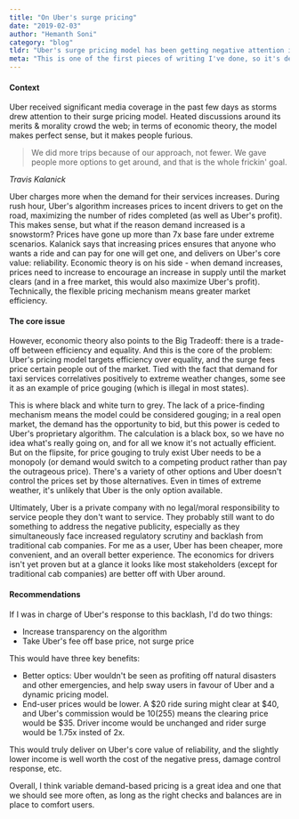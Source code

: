 ```yaml
---
title: "On Uber's surge pricing"
date: "2019-02-03"
author: "Hemanth Soni"
category: "blog"
tldr: "Uber's surge pricing model has been getting negative attention in the press. It makes sense but prioritizes efficiency over equality. Uber can keep the economic-incentive benefits of the model alive while addressing criticism by calculating their split only on base fares."
meta: "This is one of the first pieces of writing I've done, so it's definitely a bit rough around the edges. Moving forward, I'd like to focus more on evergreen content than point-in-time commentary."
---
```


#### Context

Uber received significant media coverage in the past few days as storms drew attention to their surge pricing model. Heated discussions around its merits & morality crowd the web; in terms of economic theory, the model makes perfect sense, but it makes people furious.

> We did more trips because of our approach, not fewer. We gave people more options to get around, and that is the whole frickin' goal.

*Travis Kalanick*

Uber charges more when the demand for their services increases. During rush hour, Uber's algorithm increases prices to incent drivers to get on the road, maximizing the number of rides completed (as well as Uber's profit). This makes sense, but what if the reason demand increased is a snowstorm? Prices have gone up more than 7x base fare under extreme scenarios. Kalanick says that increasing prices ensures that anyone who wants a ride and can pay for one will get one, and delivers on Uber's core value: reliability. Economic theory is on his side - when demand increases, prices need to increase to encourage an increase in supply until the market clears (and in a free market, this would also maximize Uber's profit). Technically, the flexible pricing mechanism means greater market efficiency.

#### The core issue

However, economic theory also points to the Big Tradeoff: there is a trade-off between efficiency and equality. And this is the core of the problem: Uber's pricing model targets efficiency over equality, and the surge fees price certain people out of the market. Tied with the fact that demand for taxi services correlatives positively to extreme weather changes, some see it as an example of price gouging (which is illegal in most states).

This is where black and white turn to grey. The lack of a price-finding mechanism means the model could be considered gouging; in a real open market, the demand has the opportunity to bid, but this power is ceded to Uber's proprietary algorithm. The calculation is a black box, so we have no idea what's really going on, and for all we know it's not actually efficient. But on the flipsite, for price gouging to truly exist Uber needs to be a monopoly (or demand would switch to a competing product rather than pay the outrageous price). There's a variety of other options and Uber doesn't control the prices set by those alternatives. Even in times of extreme weather, it's unlikely that Uber is the only option available.

Ultimately, Uber is a private company with no legal/moral responsibility to service people they don't want to service. They probably still want to do something to address the negative publicity, especially as they simultaneously face increased regulatory scrutiny and backlash from traditional cab companies. For me as a user, Uber has been cheaper, more convenient, and an overall better experience. The economics for drivers isn't yet proven but at a glance it looks like most stakeholders (except for traditional cab companies) are better off with Uber around.

#### Recommendations

If I was in charge of Uber's response to this backlash, I'd do two things:
- Increase transparency on the algorithm
- Take Uber's fee off base price, not surge price

This would have three key benefits:
- Better optics: Uber wouldn't be seen as profiting off natural disasters and other emergencies, and help sway users in favour of Uber and a dynamic pricing model.
- End-user prices would be lower. A $20 ride suring might clear at $40, and Uber's commission would be $10 (25%). Taking only the base fee ($5) means the clearing price would be $35. Driver income would be unchanged and rider surge would be 1.75x insted of 2x.

This would truly deliver on Uber's core value of reliability, and the slightly lower income is well worth the cost of the negative press, damage control response, etc.

Overall, I think variable demand-based pricing is a great idea and one that we should see more often, as long as the right checks and balances are in place to comfort users.